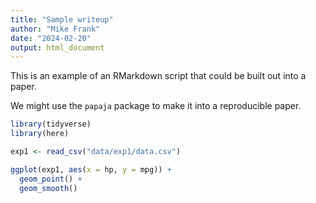 ```yaml
---
title: "Sample writeup"
author: "Mike Frank"
date: "2024-02-20"
output: html_document
---
```


This is an example of an RMarkdown script that could be built out into a paper. 

We might use the `papaja` package to make it into a reproducible paper. 

```r

library(tidyverse)
library(here)

exp1 <- read_csv("data/exp1/data.csv")
```


```r
ggplot(exp1, aes(x = hp, y = mpg)) + 
  geom_point() + 
  geom_smooth()
```

